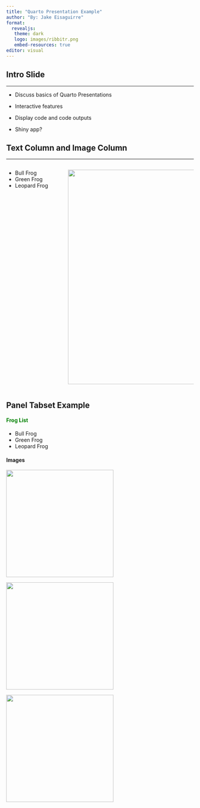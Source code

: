 ```yaml
---
title: "Quarto Presentation Example"
author: "By: Jake Eisaguirre"
format: 
  revealjs: 
   theme: dark
   logo: images/ribbitr.png
   embed-resources: true
editor: visual
---
```


## Intro Slide

<hr>

-   Discuss basics of Quarto Presentations

-   Interactive features

-   Display code and code outputs

-   Shiny app?

## Text Column and Image Column

<hr>

::: columns
::: {.column width="30%"}
-   Bull Frog
-   Green Frog
-   Leopard Frog
:::

::: {.column width="70%"}
![](images/bullfrog.jpeg){fig-align="center" width="6in"}
:::
:::

## Panel Tabset Example

::: panel-tabset
#### Frog List {style="color:green"}

::: incremental
-   Bull Frog
-   Green Frog
-   Leopard Frog
:::

#### Images

![](images/bullfrog.jpeg){fig-align="left" width="3in"}

![](images/greenfrog.jpeg){fig-align="center" width="3in"}

![](images/leopardfrog.jpeg){fig-align="right" width="3in"}
:::
